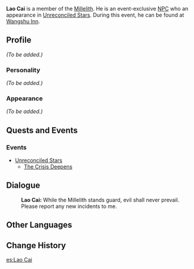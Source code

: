 {{Meta
<!-- REMOVE THIS TEMPLATE AFTER ADDING MISSING INFO -->
|missing_NPC_profile  = yes
}}
{{Character Infobox
|type             = Event NPC
|image            = NPC Lao Cai.png
|region           = Liyue
|title            = Millelith
|affiliation      = Millelith
}}
'''Lao Cai''' is a member of the [[Millelith]]. He is an event-exclusive [[NPC]] who an appearance in [[Unreconciled Stars]]. During this event, he can be found at [[Wangshu Inn]].

==Profile==
<!-- detailed story/lore information goes here -->
''(To be added.)''

===Personality===
''(To be added.)''

===Appearance===
''(To be added.)''

==Quests and Events==
===Events===
* [[Unreconciled Stars]]
** [[The Crisis Deepens]]

==Dialogue==
{{Dialogue start}}
:'''Lao Cai:''' While the Millelith stands guard, evil shall never prevail. Please report any new incidents to me.
{{Dialogue end}}

==Other Languages==
{{Other Languages|default_hidden = 1
|en      = Lao Cai
|zhs     = 老蔡
|zhs_rm  = Lǎo Cài
|zht     = 老蔡
|zht_rm  = Lǎo Cài
|ja      = 蔡
|ja_rm   = Sai{{Assumed}}
|ko      = 채 씨
|ko_rm   = Chae Ssi
|es      = Lao Tsai
|fr      = Lao Cai
|ru      = Лао Цай
|th      = Lao Cai
|vi      = Ông Cai
|de      = Lao Cai
|id      = Lao Cai
|pt      = Lao Cai
}}

==Change History==
{{Change History|1.1}}

[[es:Lao Cai]]